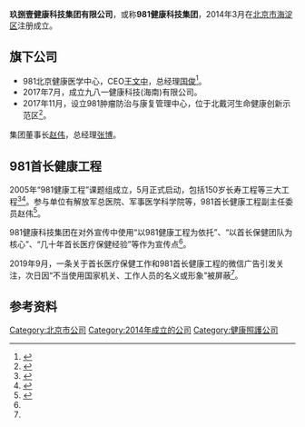 '''玖捌壹健康科技集团有限公司'''，或称'''981健康科技集团'''，2014年3月在[[北京市|北京市]][[海淀区|海淀区]]注册成立。

==旗下公司==
*981北京健康医学中心，CEO[[王文中|王文中]]，总经理[[国俊|国俊]]<ref name=协会>{{cite news |author1=北京生命科技产业协会 |title=北京生命科技产业协会负责人应邀参观考察981医学健康中心 |url=https://www.sohu.com/a/198396783_760669 |accessdate=2020-07-29 |work=搜狐 |date=2017-10-16 |archive-date=2020-07-29 |archive-url=https://web.archive.org/web/20200729062807/https://www.sohu.com/a/198396783_760669 |dead-url=no }}</ref>。
*2017年7月，成立九八一健康科技(海南)有限公司。
*2017年11月，设立981肿瘤防治与康复管理中心，位于北戴河生命健康创新示范区<ref>{{cite news |title=981健康科技集团肿瘤防治与康复管理中心揭牌在北京举行 |url=http://health.people.com.cn/n1/2017/1102/c14739-29623927.html |accessdate=2020-07-29 |work=人民网-人民健康网 |date=2017-11-02|archive-date=2020-07-29 |archive-url=https://web.archive.org/web/20200729050509/http://health.people.com.cn/n1/2017/1102/c14739-29623927.html |dead-url=no }}</ref>。
集团董事长[[赵伟|赵伟]]，总经理[[张博|张博]]。

==981首长健康工程==
2005年“981健康工程”课题组成立，5月正式启动，包括150岁长寿工程等三大工程<ref name=自由亚洲>{{cite news |title=北京301医院广告让中国领导人延寿150年 次日才屏蔽 |url=https://www.rfi.fr/cn/%E4%B8%AD%E5%9B%BD/20190917-%E5%8C%97%E4%BA%AC301%E5%8C%BB%E9%99%A2%E5%B9%BF%E5%91%8A%E8%AE%A9%E4%B8%AD%E5%9B%BD%E9%A2%86%E5%AF%BC%E4%BA%BA%E5%BB%B6%E5%AF%BF105%E5%B9%B4-%E6%AC%A1%E6%97%A5%E6%89%8D%E5%B1%8F%E8%94%BD |accessdate=2020-07-29 |work=自由亚洲 |date=2019-09-17 |archive-date=2020-07-29 |archive-url=https://web.archive.org/web/20200729043134/https://www.rfi.fr/cn/%E4%B8%AD%E5%9B%BD/20190917-%E5%8C%97%E4%BA%AC301%E5%8C%BB%E9%99%A2%E5%B9%BF%E5%91%8A%E8%AE%A9%E4%B8%AD%E5%9B%BD%E9%A2%86%E5%AF%BC%E4%BA%BA%E5%BB%B6%E5%AF%BF105%E5%B9%B4-%E6%AC%A1%E6%97%A5%E6%89%8D%E5%B1%8F%E8%94%BD |dead-url=no }}</ref><ref>{{cite news |title=301医院广告疑泄密 中共领导人延寿目标150岁？ |url=https://6do.news/article/1487618-61 |accessdate=2020-07-29 |work=六度新闻 |date=2019-09-16 |archive-date=2020-07-29 |archive-url=https://web.archive.org/web/20200729062200/https://6do.news/article/1487618-61 |dead-url=no }}</ref>。参与单位有解放军总医院、军事医学科学院等，981首长健康工程副主任委员赵伟<ref>{{cite news |title=长江商学院重庆校友会“健康医疗分享会”纪实 |url=https://web.archive.org/web/20200729041404/https://www.ckgsb.edu.cn/alumni/article/detail/350/21.html |accessdate=2020-07-29 |work=长江商学院 |date=2015-11-02|archiveurl=https://web.archive.org/web/20200729041404/https://www.ckgsb.edu.cn/alumni/article/detail/350/21.html |archivedate=2020-07-29}}</ref>。

981健康科技集团在对外宣传中使用“以981健康工程为依托”、“以首长保健团队为核心”、“几十年首长医疗保健经验”等作为宣传点<ref name=协会/>。

2019年9月，一条关于首长医疗保健工作和981首长健康工程的微信广告引发关注，次日因“不当使用国家机关、工作人员的名义或形象”被屏蔽<ref name=自由亚洲/>。

==参考资料==
{{reflist}}

[[Category:北京市公司|Category:北京市公司]]
[[Category:2014年成立的公司|Category:2014年成立的公司]]
[[Category:健康照護公司|Category:健康照護公司]]